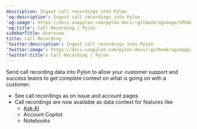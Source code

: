 ---
description: Ingest call recordings into Pylon
'og:description': Ingest call recordings into Pylon
'og:image': https://docs.usepylon.com/pylon-docs/~gitbook/ogimage/5PUdgkPsZPWxEb4t9rw2
'og:title': Call Recording | Pylon
sidebarTitle: Overview
title: Call Recording
'twitter:description': Ingest call recordings into Pylon
'twitter:image': https://docs.usepylon.com/pylon-docs/~gitbook/ogimage/5PUdgkPsZPWxEb4t9rw2
'twitter:title': Call Recording | Pylon
---
Send call recording data into Pylon to allow your customer support and success teams to get complete context on what is going on with a customer:

* See call recordings as  on issue and account pages
* Call recordings are now available as data context for features like
    + [Ask AI](/pylon-docs/platform/ask-ai)
    + Account Copilot
    + Notebooks

<Card
title="Gong"
href="/pylon-docs/integrations/call-recording/gong"
horizontal
iconType="duotone"
icon="bell"
/>

<Card
title="Fathom"
href="/pylon-docs/integrations/call-recording/fathom"
horizontal
iconType="duotone"
icon="ruler-combined"
/>

<Card
title="Grain"
href="/pylon-docs/integrations/call-recording/grain"
horizontal
iconType="duotone"
icon="wheat"
/>

<Card
title="Fireflies"
href="/pylon-docs/integrations/call-recording/fireflies"
horizontal
iconType="duotone"
icon="fire"
/>
